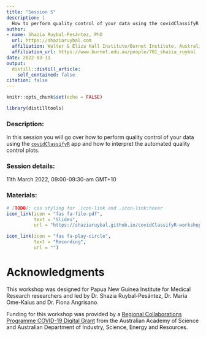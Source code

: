 ```yaml
---
title: "Session 5"
description: |
  How to perform quality control of your data using the covidClassifyR app
author: 
- name: Shazia Ruybal-Pesántez, PhD
  url: https://shaziaruybal.com
  affiliation: Walter & Eliza Hall Institute/Burnet Institute, Australia
  affiliation_url: https://www.burnet.edu.au/people/701_shazia_ruybal
date: 2022-03-11
output:
  distill::distill_article:
    self_contained: false
citation: false
---
```


```r
knitr::opts_chunk$set(echo = FALSE)
```

```r
library(distilltools)
```
### Description:
In this session you will go over how to perform quality control of your data using the [`covidClassifyR`](https://shaziaruybal.shinyapps.io/covidclassifyr) app and how to interpret the automated quality control plots.

### <i class="fas fa-calendar-alt"></i> Session details:
11th March 2022, 09:00-09:30-am GMT+10

### <i class="fas fa-book-open"></i> Materials:
```r
# [TODO]: css styling for .icon-link and .icon-link:hover
icon_link(icon = "fas fa-file-pdf",
          text = "Slides",
          url = "https://shaziaruybal.github.io/covidClassifyR-workshop/slides/session5/session5_slides.html")

icon_link(icon = "fas fa-play-circle",
          text = "Recording",
          url = "")
```

# Acknowledgments {.appendix}

This workshop was designed for Papua New Guinea Institute for Medical Research researchers and led by Dr. Shazia Ruybal-Pesántez, Dr. Maria Ome-Kaius and Dr. Fiona Angrisano. 

Funding for this workshop was provided by a [Regional Collaborations Programme COVID-19 Digital Grant](https://www.science.org.au/news-and-events/news-and-media-releases/regional-research-set-get-digital-boost) from the Australian Academy of Science and Australian Department of Industry, Science, Energy and Resources. 